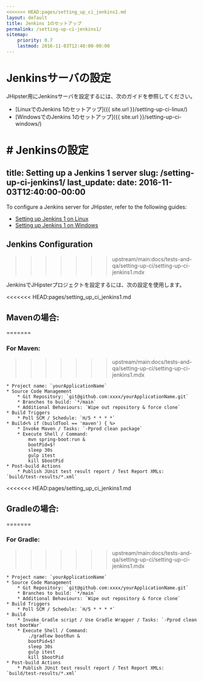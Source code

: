 ```yaml
---
<<<<<<< HEAD:pages/setting_up_ci_jenkins1.md
layout: default
title: Jenkins 1のセットアップ
permalink: /setting-up-ci-jenkins1/
sitemap:
    priority: 0.7
    lastmod: 2016-11-03T12:40:00-00:00
---
```


# <i class="fa fa-wrench"></i> Jenkinsサーバの設定

JHipster用にJenkinsサーバを設定するには、次のガイドを参照してください。

- [LinuxでのJenkins 1のセットアップ]({{ site.url }}/setting-up-ci-linux/)
- [WindowsでのJenkins 1のセットアップ]({{ site.url }}/setting-up-ci-windows/)

#<i class="fa fa-sliders"></i> Jenkinsの設定
=======
title: Setting up a Jenkins 1 server
slug: /setting-up-ci-jenkins1/
last_update:
  date: 2016-11-03T12:40:00-00:00
---

To configure a Jenkins server for JHipster, refer to the following guides:

- [Setting up Jenkins 1 on Linux](/setting-up-ci-linux/)
- [Setting up Jenkins 1 on Windows](/setting-up-ci-windows/)

## Jenkins Configuration
>>>>>>> upstream/main:docs/tests-and-qa/setting-up-ci/setting-up-ci-jenkins1.mdx

JenkinsでJHipsterプロジェクトを設定するには、次の設定を使用します。

<<<<<<< HEAD:pages/setting_up_ci_jenkins1.md
## Mavenの場合:
=======
### For Maven:
>>>>>>> upstream/main:docs/tests-and-qa/setting-up-ci/setting-up-ci-jenkins1.mdx

```
* Project name: `yourApplicationName`
* Source Code Management
    * Git Repository: `git@github.com:xxxx/yourApplicationName.git`
    * Branches to build: `*/main`
    * Additional Behaviours: `Wipe out repository & force clone`
* Build Triggers
    * Poll SCM / Schedule: `H/5 * * * *`
* Build<% if (buildTool == 'maven') { %>
    * Invoke Maven / Tasks: `-Pprod clean package`
    * Execute Shell / Command:
        mvn spring-boot:run &
        bootPid=$!
        sleep 30s
        gulp itest
        kill $bootPid
* Post-build Actions
    * Publish JUnit test result report / Test Report XMLs: `build/test-results/*.xml`
```

<<<<<<< HEAD:pages/setting_up_ci_jenkins1.md
## Gradleの場合:
=======
### For Gradle:

>>>>>>> upstream/main:docs/tests-and-qa/setting-up-ci/setting-up-ci-jenkins1.mdx
```
* Project name: `yourApplicationName`
* Source Code Management
    * Git Repository: `git@github.com:xxxx/yourApplicationName.git`
    * Branches to build: `*/main`
    * Additional Behaviours: `Wipe out repository & force clone`
* Build Triggers
    * Poll SCM / Schedule: `H/5 * * * *`
* Build
    * Invoke Gradle script / Use Gradle Wrapper / Tasks: `-Pprod clean test bootWar`
    * Execute Shell / Command:
        ./gradlew bootRun &
        bootPid=$!
        sleep 30s
        gulp itest
        kill $bootPid
* Post-build Actions
    * Publish JUnit test result report / Test Report XMLs: `build/test-results/*.xml`
```

